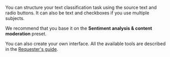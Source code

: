 <Cut title="How do I classify texts according to their meanings?">

You can structure your text classification task using the source text and radio buttons. It can also be text and checkboxes if you use multiple subjects.

We recommend that you base it on the **Sentiment analysis & content moderation** preset.

You can also create your own interface. All the available tools are described in the [Requester's guide](/docs-new/guide/spec).

</Cut>